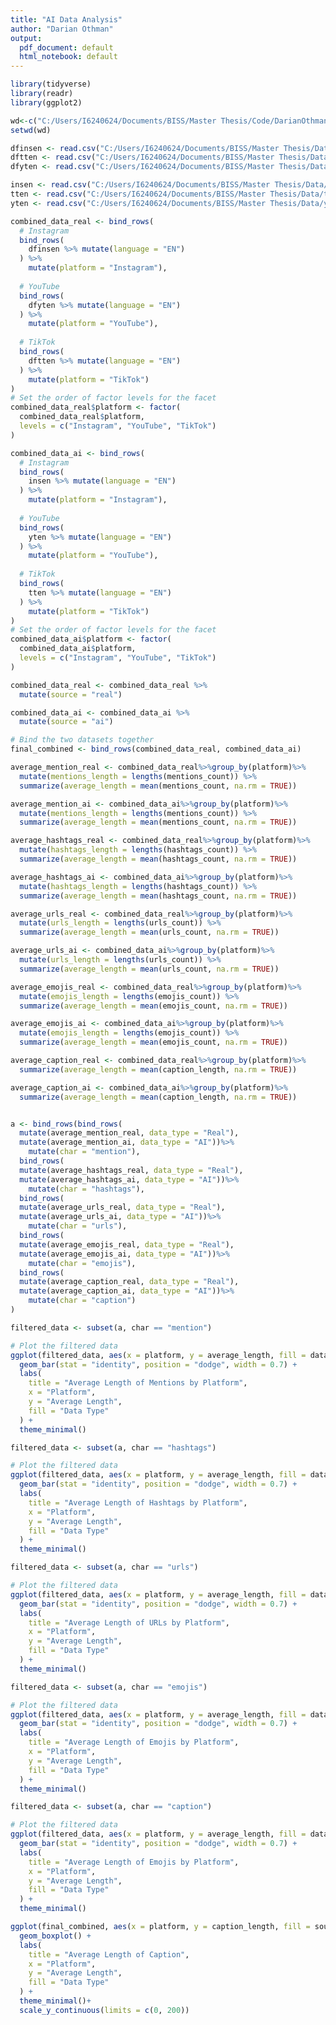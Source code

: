 ```yaml
---
title: "AI Data Analysis"
author: "Darian Othman"
output:
  pdf_document: default
  html_notebook: default
---
```


```r
library(tidyverse)
library(readr)
library(ggplot2)
```

```r
wd<-c("C:/Users/I6240624/Documents/BISS/Master Thesis/Code/DarianOthmanMasterThesis/Notebooks")
setwd(wd)
```


```r
dfinsen <- read.csv("C:/Users/I6240624/Documents/BISS/Master Thesis/Data/dfinsenchar.csv")
dftten <- read.csv("C:/Users/I6240624/Documents/BISS/Master Thesis/Data/dfttenchar.csv")
dfyten <- read.csv("C:/Users/I6240624/Documents/BISS/Master Thesis/Data/dfytenchar.csv")

insen <- read.csv("C:/Users/I6240624/Documents/BISS/Master Thesis/Data/insenchar_cat1p7.csv")
tten <- read.csv("C:/Users/I6240624/Documents/BISS/Master Thesis/Data/ttenchar_cat1p7.csv")
yten <- read.csv("C:/Users/I6240624/Documents/BISS/Master Thesis/Data/ytenchar_cat1p7.csv")
```


```r
combined_data_real <- bind_rows(
  # Instagram
  bind_rows(
    dfinsen %>% mutate(language = "EN")
  ) %>%
    mutate(platform = "Instagram"),
  
  # YouTube
  bind_rows(
    dfyten %>% mutate(language = "EN")
  ) %>%
    mutate(platform = "YouTube"),
  
  # TikTok
  bind_rows(
    dftten %>% mutate(language = "EN")
  ) %>%
    mutate(platform = "TikTok")
)
# Set the order of factor levels for the facet
combined_data_real$platform <- factor(
  combined_data_real$platform,
  levels = c("Instagram", "YouTube", "TikTok")
)
```

```r
combined_data_ai <- bind_rows(
  # Instagram
  bind_rows(
    insen %>% mutate(language = "EN")
  ) %>%
    mutate(platform = "Instagram"),
  
  # YouTube
  bind_rows(
    yten %>% mutate(language = "EN")
  ) %>%
    mutate(platform = "YouTube"),
  
  # TikTok
  bind_rows(
    tten %>% mutate(language = "EN")
  ) %>%
    mutate(platform = "TikTok")
)
# Set the order of factor levels for the facet
combined_data_ai$platform <- factor(
  combined_data_ai$platform,
  levels = c("Instagram", "YouTube", "TikTok")
)
```

```r
combined_data_real <- combined_data_real %>%
  mutate(source = "real")

combined_data_ai <- combined_data_ai %>%
  mutate(source = "ai")

# Bind the two datasets together
final_combined <- bind_rows(combined_data_real, combined_data_ai)
```

```r
average_mention_real <- combined_data_real%>%group_by(platform)%>%
  mutate(mentions_length = lengths(mentions_count)) %>%
  summarize(average_length = mean(mentions_count, na.rm = TRUE))

average_mention_ai <- combined_data_ai%>%group_by(platform)%>%
  mutate(mentions_length = lengths(mentions_count)) %>%
  summarize(average_length = mean(mentions_count, na.rm = TRUE))

average_hashtags_real <- combined_data_real%>%group_by(platform)%>%
  mutate(hashtags_length = lengths(hashtags_count)) %>%
  summarize(average_length = mean(hashtags_count, na.rm = TRUE))

average_hashtags_ai <- combined_data_ai%>%group_by(platform)%>%
  mutate(hashtags_length = lengths(hashtags_count)) %>%
  summarize(average_length = mean(hashtags_count, na.rm = TRUE))

average_urls_real <- combined_data_real%>%group_by(platform)%>%
  mutate(urls_length = lengths(urls_count)) %>%
  summarize(average_length = mean(urls_count, na.rm = TRUE))

average_urls_ai <- combined_data_ai%>%group_by(platform)%>%
  mutate(urls_length = lengths(urls_count)) %>%
  summarize(average_length = mean(urls_count, na.rm = TRUE))

average_emojis_real <- combined_data_real%>%group_by(platform)%>%
  mutate(emojis_length = lengths(emojis_count)) %>%
  summarize(average_length = mean(emojis_count, na.rm = TRUE))

average_emojis_ai <- combined_data_ai%>%group_by(platform)%>%
  mutate(emojis_length = lengths(emojis_count)) %>%
  summarize(average_length = mean(emojis_count, na.rm = TRUE))

average_caption_real <- combined_data_real%>%group_by(platform)%>%
  summarize(average_length = mean(caption_length, na.rm = TRUE))

average_caption_ai <- combined_data_ai%>%group_by(platform)%>%
  summarize(average_length = mean(caption_length, na.rm = TRUE))


a <- bind_rows(bind_rows(
  mutate(average_mention_real, data_type = "Real"),
  mutate(average_mention_ai, data_type = "AI"))%>%
    mutate(char = "mention"),
  bind_rows(
  mutate(average_hashtags_real, data_type = "Real"),
  mutate(average_hashtags_ai, data_type = "AI"))%>%
    mutate(char = "hashtags"),
  bind_rows(
  mutate(average_urls_real, data_type = "Real"),
  mutate(average_urls_ai, data_type = "AI"))%>%
    mutate(char = "urls"),
  bind_rows(
  mutate(average_emojis_real, data_type = "Real"),
  mutate(average_emojis_ai, data_type = "AI"))%>%
    mutate(char = "emojis"),
  bind_rows(
  mutate(average_caption_real, data_type = "Real"),
  mutate(average_caption_ai, data_type = "AI"))%>%
    mutate(char = "caption")
)
```


```r
filtered_data <- subset(a, char == "mention")

# Plot the filtered data
ggplot(filtered_data, aes(x = platform, y = average_length, fill = data_type)) +
  geom_bar(stat = "identity", position = "dodge", width = 0.7) +
  labs(
    title = "Average Length of Mentions by Platform",
    x = "Platform",
    y = "Average Length",
    fill = "Data Type"
  ) +
  theme_minimal()
```

```r
filtered_data <- subset(a, char == "hashtags")

# Plot the filtered data
ggplot(filtered_data, aes(x = platform, y = average_length, fill = data_type)) +
  geom_bar(stat = "identity", position = "dodge", width = 0.7) +
  labs(
    title = "Average Length of Hashtags by Platform",
    x = "Platform",
    y = "Average Length",
    fill = "Data Type"
  ) +
  theme_minimal()
```

```r
filtered_data <- subset(a, char == "urls")

# Plot the filtered data
ggplot(filtered_data, aes(x = platform, y = average_length, fill = data_type)) +
  geom_bar(stat = "identity", position = "dodge", width = 0.7) +
  labs(
    title = "Average Length of URLs by Platform",
    x = "Platform",
    y = "Average Length",
    fill = "Data Type"
  ) +
  theme_minimal()
```


```r
filtered_data <- subset(a, char == "emojis")

# Plot the filtered data
ggplot(filtered_data, aes(x = platform, y = average_length, fill = data_type)) +
  geom_bar(stat = "identity", position = "dodge", width = 0.7) +
  labs(
    title = "Average Length of Emojis by Platform",
    x = "Platform",
    y = "Average Length",
    fill = "Data Type"
  ) +
  theme_minimal()
```

```r
filtered_data <- subset(a, char == "caption")

# Plot the filtered data
ggplot(filtered_data, aes(x = platform, y = average_length, fill = data_type)) +
  geom_bar(stat = "identity", position = "dodge", width = 0.7) +
  labs(
    title = "Average Length of Emojis by Platform",
    x = "Platform",
    y = "Average Length",
    fill = "Data Type"
  ) +
  theme_minimal()
```

```r
ggplot(final_combined, aes(x = platform, y = caption_length, fill = source)) +
  geom_boxplot() +
  labs(
    title = "Average Length of Caption",
    x = "Platform",
    y = "Average Length",
    fill = "Data Type"
  ) +
  theme_minimal()+
  scale_y_continuous(limits = c(0, 200))
```

